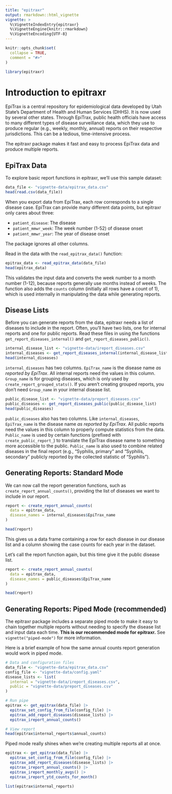 ```yaml
---
title: "epitraxr"
output: rmarkdown::html_vignette
vignette: >
  %\VignetteIndexEntry{epitraxr}
  %\VignetteEngine{knitr::rmarkdown}
  %\VignetteEncoding{UTF-8}
---
```


```r
knitr::opts_chunk$set(
  collapse = TRUE,
  comment = "#>"
)
```

```r
library(epitraxr)
```

# Introduction to epitraxr

EpiTrax is a central repository for epidemiological data developed by Utah State's Department of Health and Human Services (DHHS). It is now used by several other states. Through EpiTrax, public health officials have access to many different types of disease surveillance data, which they use to produce regular (e.g., weekly, monthly, annual) reports on their respective jurisdictions. This can be a tedious, time-intensive process.

The epitraxr package makes it fast and easy to process EpiTrax data and produce multiple reports.

## EpiTrax Data

To explore basic report functions in epitraxr, we'll use this sample dataset:

```r
data_file <- "vignette-data/epitrax_data.csv"
head(read.csv(data_file))
```

When you export data from EpiTrax, each row corresponds to a single disease case. EpiTrax can provide many different data points, but epitraxr only cares about three:

- `patient_disease`: The disease
- `patient_mmwr_week`: The week number (1-52) of disease onset
- `patient_mmwr_year`: The year of disease onset

The package ignores all other columns.

Read in the data with the `read_epitrax_data()` function:

```r
epitrax_data <- read_epitrax_data(data_file)
head(epitrax_data)
```

This validates the input data and converts the week number to a month number (1-12), because reports generally use months instead of weeks. The function also adds the `counts` column (initially all rows have a count of 1), which is used internally in manipulating the data while generating reports.

## Disease Lists

Before you can generate reports from the data, epitraxr needs a list of diseases to include in the report. Often, you'll have two lists, one for internal reports and one for public reports. Read these files in using the functions `get_report_diseases_internal()` and `get_report_diseases_public()`.

```r
internal_disease_list <- "vignette-data/ireport_diseases.csv"
internal_diseases <- get_report_diseases_internal(internal_disease_list)
head(internal_diseases)
```
`internal_diseases` has two columns. `EpiTrax_name` is the disease name *as reported by EpiTrax*. All internal reports need the values in this column. `Group_name` is for grouping diseases, which is only used by `create_report_grouped_stats()`. If you aren't creating grouped reports, you don't need `Group_name` in your internal disease list.

```r
public_disease_list <- "vignette-data/preport_diseases.csv"
public_diseases <- get_report_diseases_public(public_disease_list)
head(public_diseases)
```
`public_diseases` also has two columns. Like `internal_diseases`, `EpiTrax_name` is the disease name *as reported by EpiTrax*. All public reports need the values in this column to properly compute statistics from the data. `Public_name` is used by certain functions (prefixed with `create_public_report_`) to translate the EpiTrax disease name to something more accessible to the public. `Public_name` is also used to combine related diseases in the final report (e.g., "Syphilis, primary" and "Syphilis, secondary" publicly reported by the collected statistic of "Syphilis").

## Generating Reports: Standard Mode

We can now call the report generation functions, such as `create_report_annual_counts()`, providing the list of diseases we want to include in our report.

```r
report <- create_report_annual_counts(
  data = epitrax_data,
  disease_names = internal_diseases$EpiTrax_name
)

head(report)
```

This gives us a data frame containing a row for each disease in our disease list and a column showing the case counts for each year in the dataset.

Let's call the report function again, but this time give it the public disease list.

```r
report <- create_report_annual_counts(
  data = epitrax_data,
  disease_names = public_diseases$EpiTrax_name
)

head(report)
```

## Generating Reports: Piped Mode (recommended)

The epitraxr package includes a separate piped mode to make it easy to chain together multiple reports without needing to specify the disease list and input data each time. **This is our recommended mode for epitraxr.** See `vignette("piped-mode")` for more information.

Here is a brief example of how the same annual counts report generation would work in piped mode.

```r
# Data and configuration files
data_file <- "vignette-data/epitrax_data.csv"
config_file <- "vignette-data/config.yaml"
disease_lists <- list(
  internal = "vignette-data/ireport_diseases.csv",
  public = "vignette-data/preport_diseases.csv"
)

# Run pipe
epitrax <- get_epitrax(data_file) |>
  epitrax_set_config_from_file(config_file) |>
  epitrax_add_report_diseases(disease_lists) |>
  epitrax_ireport_annual_counts()

# View report
head(epitrax$internal_reports$annual_counts)
```
Piped mode really shines when we're creating multiple reports all at once.

```r
epitrax <- get_epitrax(data_file) |>
  epitrax_set_config_from_file(config_file) |>
  epitrax_add_report_diseases(disease_lists) |>
  epitrax_ireport_annual_counts() |>
  epitrax_ireport_monthly_avgs() |>
  epitrax_ireport_ytd_counts_for_month()

list(epitrax$internal_reports)
```
